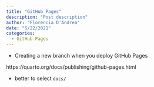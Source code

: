 ```yaml
---
title: "GitHub Pages"
description: "Post description"
author: "Florencia D'Andrea"
date: "5/22/2021"
categories:
  - GitHub Pages
---
```



-   Creating a new branch when you deploy GitHub Pages

https://quarto.org/docs/publishing/github-pages.html

-   better to select `docs/`
